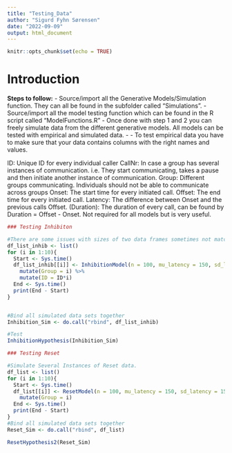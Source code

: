 ```yaml
---
title: "Testing_Data"
author: "Sigurd Fyhn Sørensen"
date: "2022-09-09"
output: html_document
---
```


```r
knitr::opts_chunk$set(echo = TRUE)
```
# Introduction
**Steps to follow:**
\- Source/import all the Generative Models/Simulation function. They can all be found in the subfolder called "Simulations".
\- Source/import all the model testing function which can be found in the R script called "ModelFunctions.R" 
\- Once done with step 1 and 2 you can freely simulate data from the different generative models. All models can be tested with empirical and simulated data.
\- \- To test empirical data you have to make sure that your data contains columns with the right names and values. 

ID: Unique ID for every individual caller
CallNr: In case a group has several instances of communication. i.e. They start communicating, takes a pause and then initiate another instance of communication.
Group: Different groups communicating. Individuals should not be able to communicate across groups
Onset: The start time for every initiated call.
Offset: The end time for every initiated call.
Latency: The difference between Onset and the previous calls Offset. 
(Duration): The duration of every call, can be found by Duration = Offset - Onset. Not required for all models but is very useful. 


```r
### Testing Inhibiton

#There are some issues with sizes of two data frames sometimes not matching... Should be looked at..
df_list_inhib <- list()
for (i in 1:10){
  Start <- Sys.time()
  df_list_inhib[[i]] <- InhibitionModel(n = 100, mu_latency = 150, sd_latency = 15, mu_duration = 300, sd_duration = 100) %>% 
    mutate(Group = i) %>% 
    mutate(ID = ID*i)
  End <- Sys.time()
  print(End - Start)
}


#Bind all simulated data sets together
Inhibition_Sim <- do.call("rbind", df_list_inhib)

#Test
InhibitionHypothesis(Inhibition_Sim)
```


```r
### Testing Reset

#Simulate Several Instances of Reset data.
df_list <- list()
for (i in 1:10){
  Start <- Sys.time()
  df_list[[i]] <- ResetModel(n = 100, mu_latency = 150, sd_latency = 15, mu_duration = 300, sd_duration = 100) %>% 
    mutate(Group = i)
  End <- Sys.time()
  print(End - Start)
}
#Bind all simulated data sets together
Reset_Sim <- do.call("rbind", df_list)

ResetHypothesis2(Reset_Sim)

```